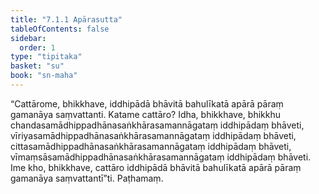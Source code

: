 ```yaml
---
title: "7.1.1 Apārasutta"
tableOfContents: false
sidebar:
  order: 1
type: "tipitaka"
basket: "su"
book: "sn-maha"
---
```



<DynamicBreadcrumb />

<Division number="813" book="sn-maha" bookNo="14" page="222">

<Paragraph number="1341" book="sn-maha">
“Cattārome, bhikkhave, iddhipādā bhāvitā bahulīkatā apārā pāraṃ gamanāya saṃvattanti. Katame cattāro? Idha, bhikkhave, bhikkhu chandasamādhippadhānasaṅkhārasamannāgataṃ iddhipādaṃ bhāveti, vīriyasamādhippadhānasaṅkhārasamannāgataṃ iddhipādaṃ bhāveti, cittasamādhippadhānasaṅkhārasamannāgataṃ iddhipādaṃ bhāveti, vīmaṃsāsamādhippadhānasaṅkhārasamannāgataṃ iddhipādaṃ bhāveti. Ime kho, bhikkhave, cattāro iddhipādā bhāvitā bahulīkatā apārā pāraṃ gamanāya saṃvattantī”ti.

</Paragraph>
</Division>

<Paragraph number="1342" type="center" book="sn-maha">
Paṭhamaṃ.
</Paragraph>